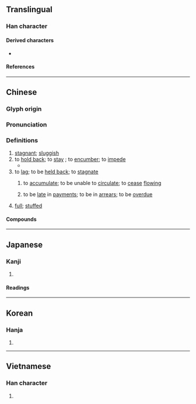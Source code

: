 {{also|滞}}
{{character info}}
==Translingual==
{{CJKV-forms|滯|滞|滞|滯}}

===Han character===
{{Han char|rn=85|rad=水|as=11|sn=14|four=34127|canj=EKPB|ids=⿰氵帶}}

====Derived characters====
* {{l|mul|[[懘]]}}

====References====
{{Han ref|kx=0643.290|dkj=18075|dj=1051.100|hdz=31715.020|uh=6EEF}}

----

==Chinese==
{{zh-forms|s=滞}}

===Glyph origin===
{{Han etym}}

===Pronunciation===
{{zh-pron
|m=zhì
|c=zai6
|mn=qz,xm:tē/tw:tè/zz:tī/qz:thē/twv:thì/tw:tù
|mn-t=ti3
|mc=y
|oc=y
|cat=v,a
}}

===Definitions===
{{zh-hanzi}}

# [[stagnant]]; [[sluggish]]
# to [[hold back]]; to [[stay]] {{gloss|to [[hinder]]}}; to [[encumber]]; to [[impede]]
#* {{zh-x|聖人 不 凝-滯 於 物，而 能 與 世 推移。|Wise ones cannot '''be held back''' by external objects; they are in motion together with the world.|ref=Chuci}}
# to [[lag]]; to be [[hold back|held back]]; to [[stagnate]]
#: {{zh-x|滯留|to be [[hold up|held up]]}}
#: {{zh-x|磁滯|magnetic [[hysteresis]]}}
## to [[accumulate]]; to be unable to [[circulate]]; to [[cease]] [[flow]]ing
##: {{zh-x|滯銷|to fail to [[sell]]}}
## to be [[late]] in [[payment]]s; to be in [[arrears]]; to be [[overdue]]
##: {{zh-x|滯納金|late fine}}
# {{lb|zh|Cantonese|of the stomach}} [[full]]; [[stuffed]]

====Compounds====
{{zh-der|不滯|停滯|停滯不前|凝滯|否滯|呆滯|呆滯物料|困滯|圮滯|壅滯|屈滯|底滯|延滯|愆滯|撒滯殢|智能遲滯|板滯|沉滯|泥滯|流滯|淤滯|淹滯|滯伏|滯固|滯客|滯悶|滯氣|滯沛|滯泥|滯淫|滯滯泥泥|滯留|滯留鋒|滯礙|滯積|滯納金|滯累|滯育期|滯胃|滯訟|滯貨|滯鈍|滯銷|澀滯|濘滯|濡滯|獃滯|留滯|疑滯|稽滯|羈滯|蹇滯|遲滯|阻滯|陷滯}}

----

==Japanese==
{{ja-kanji forms|滞|滯}}

===Kanji===
{{ja-kanji|grade=|rs=水11|shin=滞}}

# {{rfdef|ja|sort=水11}}

====Readings====
{{ja-readings
|on=たい
|kun=とどこお-る
}}

----

==Korean==

===Hanja===
{{ko-hanja|체}}

# {{rfdef|ko|sort=水11}}

----

==Vietnamese==

===Han character===
{{vi-readings|rs=水11|reading=[[sệ]], [[chề]], [[trẹ]], [[trệ]], [[trễ]], [[dải]], [[đái]], [[đáy]], [[trề]], [[xễ]]}}

# {{rfdef|vi|sort=水11}}